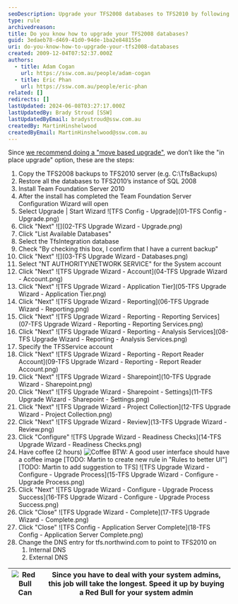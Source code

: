 ```yaml
---
seoDescription: Upgrade your TFS2008 databases to TFS2010 by following a "move based upgrade" approach, ensuring a seamless transition with detailed steps and visuals.
type: rule
archivedreason:
title: Do you know how to upgrade your TFS2008 databases?
guid: 3edaeb78-d469-41d0-94de-1ba2e848155e
uri: do-you-know-how-to-upgrade-your-tfs2008-databases
created: 2009-12-04T07:52:37.000Z
authors:
  - title: Adam Cogan
    url: https://ssw.com.au/people/adam-cogan
  - title: Eric Phan
    url: https://ssw.com.au/people/eric-phan
related: []
redirects: []
lastUpdated: 2024-06-08T03:27:17.000Z
lastUpdatedBy: Brady Stroud [SSW]
lastUpdatedByEmail: bradystroud@ssw.com.au
createdBy: MartinHinshelwood
createdByEmail: MartinHinshelwood@ssw.com.au
---
```


Since [we recommend doing a "move based upgrade"](/do-you-know-your-migration-choices1), we don’t like the "in place upgrade" option, these are the steps:

1. Copy the TFS2008 backups to TFS2010 server (e.g. C:\TfsBackups)
2. Restore all the databases to TFS2010’s instance of SQL 2008
3. Install Team Foundation Server 2010
4. After the install has completed the Team Foundation Server Configuration Wizard will open
5. Select Upgrade | Start Wizard
   ![TFS Config - Upgrade](01-TFS Config - Upgrade.png)
6. Click "Next"
   ![](02-TFS Upgrade Wizard - Upgrade.png)
7. Click "List Available Databases"
8. Select the TfsIntegration database
9. Check "By checking this box, I confirm that I have a current backup"
10. Click "Next"
    ![](03-TFS Upgrade Wizard - Databases.png)
11. Select "NT AUTHORITY\NETWORK SERVICE" for the System account
12. Click "Next"
    ![TFS Upgrade Wizard - Account](04-TFS Upgrade Wizard - Account.png)
13. Click "Next"
    ![TFS Upgrade Wizard - Application Tier](05-TFS Upgrade Wizard - Application Tier.png)
14. Click "Next"
    ![TFS Upgrade Wizard - Reporting](06-TFS Upgrade Wizard - Reporting.png)
15. Click "Next"
    ![TFS Upgrade Wizard - Reporting - Reporting Services](07-TFS Upgrade Wizard - Reporting - Reporting Services.png)
16. Click "Next"
    ![TFS Upgrade Wizard - Reporting - Analysis Services](08-TFS Upgrade Wizard - Reporting - Analysis Services.png)
17. Specify the TFSService account
18. Click "Next"
    ![TFS Upgrade Wizard - Reporting - Report Reader Account](09-TFS Upgrade Wizard - Reporting - Report Reader Account.png)
19. Click "Next"
    ![TFS Upgrade Wizard - Sharepoint](10-TFS Upgrade Wizard - Sharepoint.png)
20. Click "Next"
    ![TFS Upgrade Wizard - Sharepoint - Settings](11-TFS Upgrade Wizard - Sharepoint - Settings.png)
21. Click "Next"
    ![TFS Upgrade Wizard - Project Collection](12-TFS Upgrade Wizard - Project Collection.png)
22. Click "Next"
    ![TFS Upgrade Wizard - Review](13-TFS Upgrade Wizard - Review.png)
23. Click "Configure"
    ![TFS Upgrade Wizard - Readiness Checks](14-TFS Upgrade Wizard - Readiness Checks.png)
24. Have coffee (2 hours)
    ![Coffee](ssw-coffee_1710232021935.png)
    BTW: A good user interface should have a coffee image
    [TODO: Martin to create new rule in "Rules to better UI"]
    [TODO: Martin to add suggestion to TFS]
    ![TFS Upgrade Wizard - Configure - Upgrade Process](15-TFS Upgrade Wizard - Configure - Upgrade Process.png)
25. Click "Next"
    ![TFS Upgrade Wizard - Configure - Upgrade Process Success](16-TFS Upgrade Wizard - Configure - Upgrade Process Success.png)
26. Click "Close"
    ![TFS Upgrade Wizard - Complete](17-TFS Upgrade Wizard - Complete.png)
27. Click "Close"
    ![TFS Config - Application Server Complete](18-TFS Config - Application Server Complete.png)
28. Change the DNS entry for tfs.northwind.com to point to TFS2010 on
    1. Internal DNS
    2. External DNS

| ![Red Bull Can](redbull.jpg) | Since you have to deal with your system admins, this job will take the longest. Speed it up by buying a Red Bull for your system admin |
| ---------------------------- | -------------------------------------------------------------------------------------------------------------------------------------- |
